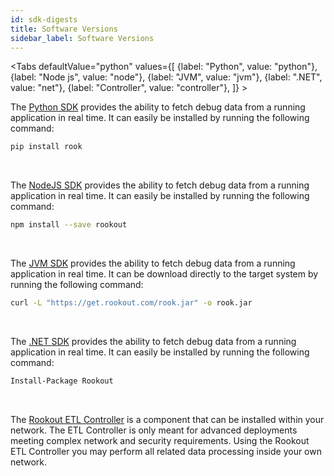 ```yaml
---
id: sdk-digests
title: Software Versions
sidebar_label: Software Versions
---
```



<Tabs defaultValue="python"
    values={[
        {label: "Python", value: "python"},
        {label: "Node js", value: "node"},
        {label: "JVM", value: "jvm"},
        {label: ".NET", value: "net"},
        {label: "Controller", value: "controller"},
    ]}
    >

<TabItem value="python">

The [Python SDK](https://pypi.org/project/rook/) provides the ability to fetch debug data from a running application in real time.
It can easily be installed by running the following command:
```bash
pip install rook
```

<br/>
<div id="python-digests"></div>

</TabItem>
<TabItem value="node">

The [NodeJS SDK](https://www.npmjs.com/package/rookout) provides the ability to fetch debug data from a running application in real time.
It can easily be installed by running the following command:
```bash
npm install --save rookout
```

<br/>
<div id="node-digests"></div>

</TabItem>
<TabItem value="jvm">

The [JVM SDK](https://mvnrepository.com/artifact/com.rookout/rook/latest) provides the ability to fetch debug data from a running application in real time.
It can be download directly to the target system by running the following command:
```bash
curl -L "https://get.rookout.com/rook.jar" -o rook.jar
```
<br/>
<div id="java-digests"></div>


</TabItem>
<TabItem value="net">

The [.NET SDK](https://www.nuget.org/packages/Rookout) provides the ability to fetch debug data from a running application in real time.
It can easily be installed by running the following command:
```bash
Install-Package Rookout
```

<br/>
<div id="dotnet-digests"></div>

</TabItem>
<TabItem value="controller">

The [Rookout ETL Controller](etl-controller-intro.md) is a component that can be installed within your network.
The ETL Controller is only meant for advanced deployments meeting complex network and security requirements.
Using the Rookout ETL Controller you may perform all related data processing inside your own network.

<br/>
<div id="agent-digests"></div>

</TabItem>
</Tabs>


<br/>
